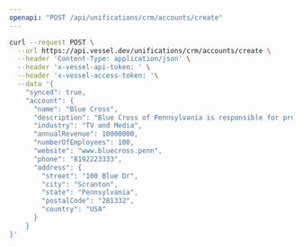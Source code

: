 ```yaml
---
openapi: "POST /api/unifications/crm/accounts/create"
---
```


<RequestExample>

```bash Request
curl --request POST \
  --url https://api.vessel.dev/unifications/crm/accounts/create \
  --header 'Content-Type: application/json' \
  --header 'x-vessel-api-token: ' \
  --header 'x-vessel-access-token: '\
  --data '{
    "synced": true,
    "account": {
      "name": "Blue Cross",
      "description": "Blue Cross of Pennsylvania is responsible for providing services to the good people of Scranton",
      "industry": "TV and Media",
      "annualRevenue": 10000000,
      "numberOfEmployees": 100,
      "website": "www.bluecross.penn",
      "phone": "8192223333",
      "address": {
        "street": "100 Blue Dr",
        "city": "Scranton",
        "state": "Pennsylvania",
        "postalCode": "281332",
        "country": "USA"
      }
    }
}'
```

</RequestExample>
